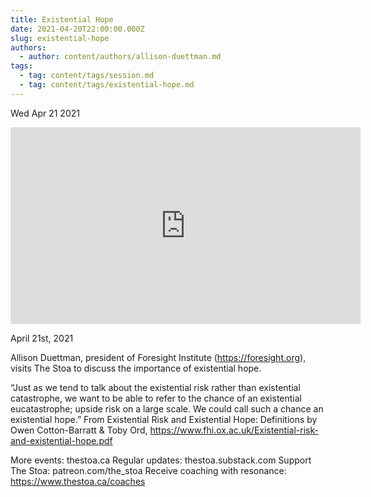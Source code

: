 ```yaml
---
title: Existential Hope
date: 2021-04-20T22:00:00.000Z
slug: existential-hope
authors:
  - author: content/authors/allison-duettman.md
tags:
  - tag: content/tags/session.md
  - tag: content/tags/existential-hope.md
---
```






Wed Apr 21 2021

<iframe width="560" height="315" src="https://www.youtube.com/embed/zDwlkuDxCDQ" title="Existential Hope w/ Allison Duettman" frameborder="0" allow="accelerometer; autoplay; clipboard-write; encrypted-media; gyroscope; picture-in-picture" allowfullscreen ></iframe>

April 21st, 2021

Allison Duettman, president of Foresight Institute (https://foresight.org), visits The Stoa to discuss the importance of existential hope.

“Just as we tend to talk about the existential risk rather than existential catastrophe, we want to be able to refer to the chance of an existential eucatastrophe; upside risk on a large scale. We could call such a chance an existential hope.” From Existential Risk and Existential Hope: Definitions by Owen Cotton-Barratt & Toby Ord, https://www.fhi.ox.ac.uk/Existential-risk-and-existential-hope.pdf

More events: thestoa.ca
Regular updates: thestoa.substack.com
Support The Stoa: patreon.com/the_stoa
Receive coaching with resonance: https://www.thestoa.ca/coaches


